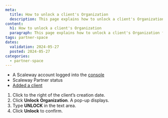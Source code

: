 ```yaml
---
meta:
  title: How to unlock a client's Organization
  description: This page explains how to unlock a client's Organization from the Partner Space.
content:
  h1: How to unlock a client's Organization
  paragraph: This page explains how to unlock a client's Organization from the Partner Space.
tags: partner-space 
dates:
  validation: 2024-05-27
  posted: 2024-05-27
categories:
  - partner-space
---
```


<Macro id="requirements" />

- A Scaleway account logged into the [console](https://console.scaleway.com)
- Scaleway Partner status
- [Added a client](/partners/partner-space/how-to/add-client/)

 
1. Click <Icon name="more" /> to the right of the client’s creation date. 
2. Click **Unlock Organization**. A pop-up displays.
3. Type **UNLOCK** in the text area.
4. Click **Unlock** to confirm. 
